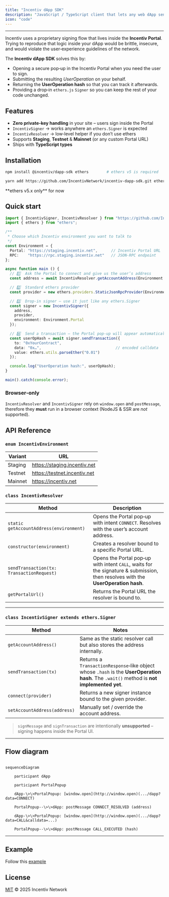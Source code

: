 ```yaml
---
title: "Incentiv dApp SDK"
description: "JavaScript / TypeScript client that lets any web dApp send transactions through the Incentiv Portal."
icon: "code"
---
```


---

Incentiv uses a proprietary signing flow that lives inside the **Incentiv Portal**. Trying to reproduce that logic inside your dApp would be brittle, insecure, and would violate the user‑experience guidelines of the network.

The **Incentiv dApp SDK** solves this by:

- Opening a secure pop‑up in the Incentiv Portal when you need the user to sign.
- Submitting the resulting _UserOperation_ on your behalf.
- Returning the **UserOperation hash** so that you can track it afterwards.
- Providing a drop‑in `ethers.js` `Signer` so you can keep the rest of your code unchanged.

## **Features**

- **Zero private‑key handling** in your site – users sign inside the Portal
- `IncentivSigner` → works anywhere an `ethers.Signer` is expected
- `IncentivResolver` → low‑level helper if you don’t use ethers
- Supports **Staging**, **Testnet** & **Mainnet** (or any custom Portal URL)
- Ships with **TypeScript types**

## **Installation**

<CodeGroup>

```bash npm
npm install @incentiv/dapp-sdk ethers        # ethers v5 is required
```


```bash yarn
yarn add https://github.com/IncentivNetwork/incentiv-dapp-sdk.git ethers
```

</CodeGroup>

<Info>
  **ethers v5.x only** for now
</Info>

## **Quick start**

```typescript expandable
import { IncentivSigner, IncentivResolver } from "https://github.com/IncentivNetwork/incentiv-dapp-sdk.git";
import { ethers } from "ethers";

/**
 * Choose which Incentiv environment you want to talk to
 */
const Environment = {
  Portal: "https://staging.incentiv.net",      // Incentiv Portal URL
  RPC:    "https://rpc.staging.incentiv.net"   // JSON‑RPC endpoint
};

async function main () {
  // 1️⃣  Ask the Portal to connect and give us the user’s address
  const address = await IncentivResolver.getAccountAddress(Environment.Portal);

  // 2️⃣  Standard ethers provider
  const provider = new ethers.providers.StaticJsonRpcProvider(Environment.RPC);

  // 3️⃣  Drop‑in signer – use it just like any ethers.Signer
  const signer = new IncentivSigner({
    address,
    provider,
    environment: Environment.Portal
  });

  // 4️⃣  Send a transaction – the Portal pop‑up will appear automatically
  const userOpHash = await signer.sendTransaction({
    to: "0xYourContract",
    data: "0x…",                                 // encoded calldata
    value: ethers.utils.parseEther("0.01")
  });

  console.log("UserOperation hash:", userOpHash);
}

main().catch(console.error);
```

### **Browser‑only**

`IncentivResolver` and `IncentivSigner` rely on `window.open` and `postMessage`, therefore they **must** run in a browser context (NodeJS & SSR are _not_ supported).

## **API Reference**

### `enum IncentivEnvironment`

| Variant | URL                          |
| ------- | ---------------------------- |
| Staging | https://staging.incentiv.net |
| Testnet | https://testnet.incentiv.net |
| Mainnet | https://incentiv.net         |

### `class IncentivResolver`

| Method                                    | Description                                                                                                                      |
| ----------------------------------------- | -------------------------------------------------------------------------------------------------------------------------------- |
| `static getAccountAddress(environment)`   | Opens the Portal pop‑up with intent `CONNECT`. Resolves with the user’s account address.                                         |
| `constructor(environment)`                | Creates a resolver bound to a specific Portal URL.                                                                               |
| `sendTransaction(tx: TransactionRequest)` | Opens the Portal pop‑up with intent `CALL`, waits for the signature & submission, then resolves with the **UserOperation hash**. |
| `getPortalUrl()`                          | Returns the Portal URL the resolver is bound to.                                                                                 |

---

### `class IncentivSigner extends ethers.Signer`

| Method                       | Notes                                                                                                                                     |
| ---------------------------- | ----------------------------------------------------------------------------------------------------------------------------------------- |
| `getAccountAddress()`        | Same as the static resolver call but also stores the address internally.                                                                  |
| `sendTransaction(tx)`        | Returns a `TransactionResponse`‑like object whose `.hash` is the **UserOperation hash**. The `.wait()` method is **not implemented yet**. |
| `connect(provider)`          | Returns a new signer instance bound to the given provider.                                                                                |
| `setAccountAddress(address)` | Manually set / override the account address.                                                                                              |

> `signMessage` and `signTransaction` are intentionally **unsupported** – signing happens inside the Portal UI.

---

## Flow diagram

```mermaid expandable

sequenceDiagram

    participant dApp

    participant PortalPopup

    dApp-\>\>PortalPopup: [window.open](http://window.open)(.../dapp?data=CONNECT)

    PortalPopup--\>\>dApp: postMessage CONNECT_RESOLVED (address)

    dApp-\>\>PortalPopup: [window.open](http://window.open)(.../dapp?data=CALL&calldata=...)

    PortalPopup--\>\>dApp: postMessage CALL_EXECUTED (hash)
```

---

## Example

Follow this [example](/tools/dapps/example)

## License

[MIT](LICENSE) © 2025 Incentiv Network